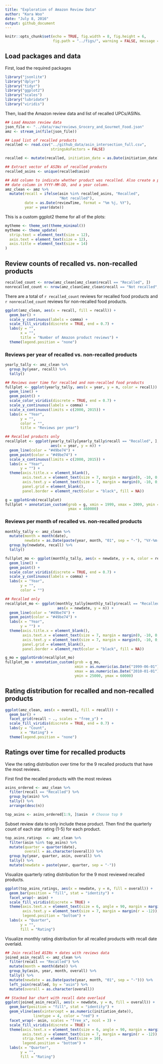 ```yaml
---
title: "Exploration of Amazon Review Data"
author: "Kara Woo"
date: "July 8, 2016"
output: github_document
---
```


```r
knitr::opts_chunk$set(echo = TRUE, fig.width = 8, fig.height = 6,
                      fig.path = "../figs/", warning = FALSE, message = FALSE)
```

## Load packages and data

First, load the required packages

```r
library("jsonlite")
library("dplyr")
library("tidyr")
library("ggplot2")
library("scales")
library("lubridate")
library("viridis")
```

Then, load the Amazon review data and list of recalled UPCs/ASINs.

```r
## Load Amazon review data
json_file <- "../data/raw/reviews_Grocery_and_Gourmet_Food.json"
amz <- stream_in(file(json_file))

## Load list of recalled products
recalled <- read.csv("../github_data/asin_intersection_full.csv",
                     stringsAsFactors = FALSE)

recalled <- mutate(recalled, initiation_date = as.Date(initiation_date))

## Extract vector of ASINs of recalled products
recalled_asins <- unique(recalled$asin)

## Add column to indicate whether product was recalled. Also create a proper
## date column in YYYY-MM-DD, and a year column.
amz_clean <- amz %>%
  mutate(recall = ifelse(asin %in% recalled_asins, "Recalled",
                         "Not recalled"),
         date = as.Date(reviewTime, format = "%m %j, %Y"),
         year = year(date))
```

This is a custom ggplot2 theme for all of the plots:

```r
mytheme <- theme_set(theme_minimal())
mytheme <- theme_update(
  strip.text = element_text(size = 12),
  axis.text = element_text(size = 12),
  axis.title = element_text(size = 14)
)
```

## Review counts of recalled vs. non-recalled products

```r
recalled_count <- nrow(amz_clean[amz_clean$recall == "Recalled", ])
nonrecalled_count <- nrow(amz_clean[amz_clean$recall == "Not recalled", ])
```

There are a total of `r recalled_count` reviews for recalled food products and
`r nonrecalled_count` reviews for non-recalled food products.

```r
ggplot(amz_clean, aes(x = recall, fill = recall)) +
  geom_bar() +
  scale_y_continuous(labels = comma) +
  scale_fill_viridis(discrete = TRUE, end = 0.7) +
  labs(y = "",
       x = "",
       title = "Number of Amazon product reviews") +
  theme(legend.position = "none")
```

### Reviews per year of recalled vs. non-recalled products

```r
yearly_tally <- amz_clean %>%
  group_by(year, recall) %>%
  tally()

## Reviews over time for recalled and non-recalled food products
fullplot <- ggplot(yearly_tally, aes(x = year, y = n, color = recall)) +
  geom_line() +
  geom_point() +
  scale_color_viridis(discrete = TRUE, end = 0.7) +
  scale_y_continuous(labels = comma) +
  scale_x_continuous(limits = c(2000, 2015)) +
  labs(x = "Year",
       y = "",
       color = "",
       title = "Reviews per year")

## Recalled products only
recallplot <- ggplot(yearly_tally[yearly_tally$recall == "Recalled", ],
                     aes(x = year, y = n)) +
  geom_line(color = "#49be74") +
  geom_point(color = "#49be74") +
  scale_x_continuous(limits = c(2000, 2015)) +
  labs(x = "Year",
       y = "") +
  theme(axis.title.x = element_blank(),
        axis.text.x = element_text(size = 7, margin = margin(0, -10, 0, 0, "pt")),
        axis.text.y = element_text(size = 7, margin = margin(0, -10, 0, 0, "pt")),
        panel.grid = element_blank(),
        panel.border = element_rect(color = "black", fill = NA))

g = ggplotGrob(recallplot)
fullplot + annotation_custom(grob = g, xmin = 1999, xmax = 2009, ymin = 260000,
                             ymax = 460000)

```

### Reviews per month of recalled vs. non-recalled products

```r
monthly_tally <- amz_clean %>%
  mutate(month = month(date),
         newdate = as.Date(paste(year, month, "01", sep = "-"), "%Y-%m-%d")) %>%
  group_by(newdate, recall) %>%
  tally()

fullplot_mo <- ggplot(monthly_tally, aes(x = newdate, y = n, color = recall)) +
  geom_line() +
  geom_point() +
  scale_color_viridis(discrete = TRUE, end = 0.7) +
  scale_y_continuous(labels = comma) +
  labs(x = "Year",
       y = "",
       color = "")

## Recalled only
recallplot_mo <- ggplot(monthly_tally[monthly_tally$recall == "Recalled", ],
                        aes(x = newdate, y = n)) +
  geom_line(color = "#49be74") +
  geom_point(color = "#49be74") +
  labs(x = "Year",
       y = "") +
  theme(axis.title.x = element_blank(),
        axis.text.x = element_text(size = 7, margin = margin(0, -10, 0, 0, "pt")),
        axis.text.y = element_text(size = 7, margin = margin(0, -10, 0, 0, "pt")),
        panel.grid = element_blank(),
        panel.border = element_rect(color = "black", fill = NA))

g_mo = ggplotGrob(recallplot_mo)
fullplot_mo + annotation_custom(grob = g_mo,
                                xmin = as.numeric(as.Date("1999-06-01")),
                                xmax = as.numeric(as.Date("2010-01-01")),
                                ymin = 25000, ymax = 60000)

```


## Rating distribution for recalled and non-recalled products

```r
ggplot(amz_clean, aes(x = overall, fill = recall)) +
  geom_bar() +
  facet_grid(recall ~ ., scales = "free_y") +
  scale_fill_viridis(discrete = TRUE, end = 0.7) +
  labs(y = "Count",
       x = "Rating") +
  theme(legend.position = "none")
```

## Ratings over time for recalled products

View the rating distribution over time for the 9 recalled products that have the
most reviews.

First find the recalled products with the most reviews

```r
asins_ordered <- amz_clean %>%
  filter(recall == "Recalled") %>%
  group_by(asin) %>%
  tally() %>%
  arrange(desc(n))

top_asins <- asins_ordered[1:9, ]$asin  # Choose top 9
```

Subset review data to only include these product. Then find the quarterly count
of each star rating (1-5) for each product.

```r
top_asins_ratings  <- amz_clean %>%
  filter(asin %in% top_asins) %>%
  mutate(quarter = quarter(date),
         overall = as.character(overall)) %>%
  group_by(year, quarter, asin, overall) %>%
  tally() %>%
  mutate(newdate = paste(year, quarter, sep = "-"))
```

Visualize quarterly rating distribution for the 9 most reviewed recalled products.

```r
ggplot(top_asins_ratings, aes(x = newdate, y = n, fill = overall)) +
  geom_bar(position = "fill", stat = "identity") + 
  facet_wrap(~ asin) +
  scale_fill_viridis(discrete = TRUE) +
  theme(axis.text.x = element_text(size = 6, angle = 90, margin = margin(t = -12)),
        axis.text.y = element_text(size = 7, margin = margin(r = -12)),
        legend.position = "bottom") +
  labs(x = "Quarter",
       y = "",
       fill = "Rating")
```

Visualize monthly rating distribution for all recalled products with recall date overlaid.


```r
## Join recalled ASINs + dates with reviews data
joined_asin_recall <- amz_clean %>%
  filter(recall == "Recalled") %>%
  mutate(month = month(date)) %>%
  group_by(asin, year, month, overall) %>%
  tally() %>%
  mutate(newdate = as.Date(paste(year, month, "01", sep = "-"))) %>%
  left_join(recalled, by = "asin") %>%
  mutate(overall = as.character(overall))

## Stacked bar chart with recall date overlaid
ggplot(joined_asin_recall, aes(x = newdate, y = n, fill = overall)) +
  geom_bar(position = "fill", stat = "identity") +
  geom_vline(aes(xintercept = as.numeric(initiation_date)),
             linetype = 4, color = "red") +
  facet_wrap(~ asin, scales = "free_x", ncol = 3) +
  scale_fill_viridis(discrete = TRUE) +
  theme(axis.text.x = element_text(size = 6, angle = 90, margin = margin(t = -12)),
        axis.text.y = element_text(size = 7, margin = margin(r = -12)),
        strip.text = element_text(size = 10),
        legend.position = "bottom") +
  labs(x = "Quarter",
       y = "",
       fill = "Rating")
```
